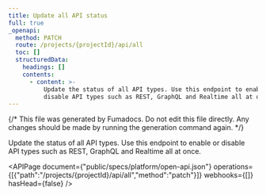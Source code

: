 ```yaml
---
title: Update all API status
full: true
_openapi:
  method: PATCH
  route: /projects/{projectId}/api/all
  toc: []
  structuredData:
    headings: []
    contents:
      - content: >-
          Update the status of all API types. Use this endpoint to enable or
          disable API types such as REST, GraphQL and Realtime all at once.
---
```


{/* This file was generated by Fumadocs. Do not edit this file directly. Any changes should be made by running the generation command again. */}

Update the status of all API types. Use this endpoint to enable or disable API types such as REST, GraphQL and Realtime all at once.

<APIPage document={"public/specs/platform/open-api.json"} operations={[{"path":"/projects/{projectId}/api/all","method":"patch"}]} webhooks={[]} hasHead={false} />